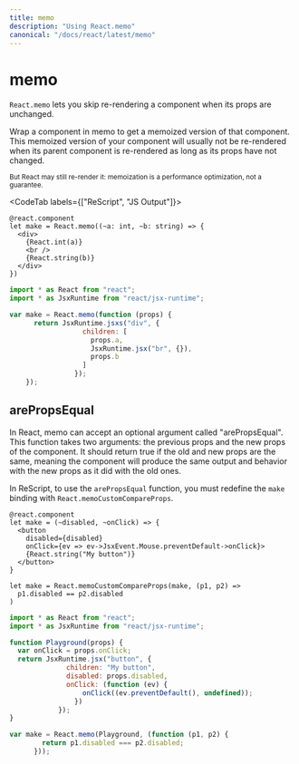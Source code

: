 ```yaml
---
title: memo
description: "Using React.memo"
canonical: "/docs/react/latest/memo"
---
```


# memo

`React.memo` lets you skip re-rendering a component when its props are unchanged.

Wrap a component in memo to get a memoized version of that component.
This memoized version of your component will usually not be re-rendered when its parent component is re-rendered as long as its props have not changed.

<small>But React may still re-render it: memoization is a performance optimization, not a guarantee.</small>

<CodeTab labels={["ReScript", "JS Output"]}>

```res
@react.component
let make = React.memo((~a: int, ~b: string) => {
  <div>
    {React.int(a)}
    <br />
    {React.string(b)}
  </div>
})
```

```js
import * as React from "react";
import * as JsxRuntime from "react/jsx-runtime";

var make = React.memo(function (props) {
      return JsxRuntime.jsxs("div", {
                  children: [
                    props.a,
                    JsxRuntime.jsx("br", {}),
                    props.b
                  ]
                });
    });
```

</CodeTab>

## arePropsEqual

In React, memo can accept an optional argument called "arePropsEqual". This function takes two arguments: the previous props and the new props of the component.
It should return true if the old and new props are the same, meaning the component will produce the same output and behavior with the new props as it did with the old ones.

In ReScript, to use the `arePropsEqual` function, you must redefine the `make` binding with `React.memoCustomCompareProps`.

<CodeTab>

```res
@react.component
let make = (~disabled, ~onClick) => {
  <button
    disabled={disabled}
    onClick={ev => ev->JsxEvent.Mouse.preventDefault->onClick}>
    {React.string("My button")}
  </button>
}

let make = React.memoCustomCompareProps(make, (p1, p2) =>
  p1.disabled == p2.disabled
)
```

```js
import * as React from "react";
import * as JsxRuntime from "react/jsx-runtime";

function Playground(props) {
  var onClick = props.onClick;
  return JsxRuntime.jsx("button", {
              children: "My button",
              disabled: props.disabled,
              onClick: (function (ev) {
                  onClick((ev.preventDefault(), undefined));
                })
            });
}

var make = React.memo(Playground, (function (p1, p2) {
        return p1.disabled === p2.disabled;
      }));
```

</CodeTab>